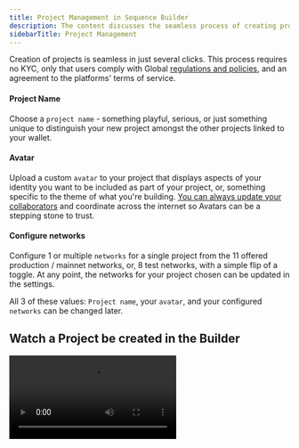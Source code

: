 ```yaml
---
title: Project Management in Sequence Builder
description: The content discusses the seamless process of creating projects in Sequence Builder, emphasizing the ease of use without the need for KYC. Users must adhere to global regulations and platform terms. Options to choose a project name, upload a custom avatar, and configure networks.
sidebarTitle: Project Management
---
```


Creation of projects is seamless in just several clicks. This process requires no KYC, only that users comply with Global [regulations and policies](https://support.sequence.xyz/en/article/sequence-list-of-restricted-regions-1eked2s/), and an agreement to the platforms' terms of service.

#### Project Name
Choose a `project name` - something playful, serious, or just something unique to distinguish your new project amongst the other projects linked to your wallet.

#### Avatar
Upload a custom `avatar` to your project that displays aspects of your identity you want to be included as part of your project, or, something specific to the theme of what you're building. [You can always update your collaborators](/support/builder/project-settings#watch-how-to-invite-collaborators) and coordinate across the internet so Avatars can be a stepping stone to trust.

#### Configure networks
Configure 1 or multiple `networks` for a single project from the 11 offered production / mainnet networks, or, 8 test networks, with a simple flip of a toggle. At any point, the networks for your project chosen can be updated in the settings.

All 3 of these values: `Project name`, your `avatar`, and your configured `networks` can be changed later.

## Watch a Project be created in the Builder

<Frame>
  <video controls className="w-full aspect-video" src="/video/builder/02_Project_Management.mp4" />
</Frame>